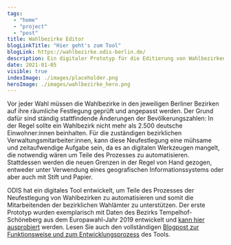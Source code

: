 ```yaml
---
tags:
  - "home"
  - "project"
  - "post"
title: Wahlbezirke Editor
blogLinkTitle: "Hier geht's zum Tool"
blogLink: https://wahlbezirke.odis-berlin.de/
description: Ein digitaler Prototyp für die Editierung von Wahlbezirken
date: 2021-01-05
visible: true
indexImage: ./images/placeholder.png
heroImage: ./images/wahlbezirke_hero.png
---
```


Vor jeder Wahl müssen die Wahlbezirke in den jeweiligen Berliner Bezirken auf ihre räumliche Festlegung geprüft und angepasst werden. Der Grund dafür sind ständig stattfindende Änderungen der Bevölkerungszahlen: In der Regel sollte ein Wahlbezirk nicht mehr als 2.500 deutsche Einwohner:innen beinhalten. Für die zuständigen bezirklichen Verwaltungsmitarbeiter:innen, kann diese Neufestlegung eine mühsame und zeitaufwendige Aufgabe sein, da es an digitalen Werkzeugen mangelt, die notwendig wären um Teile des Prozesses zu automatisieren. Stattdessen werden die neuen Grenzen in der Regel von Hand gezogen, entweder unter Verwendung eines geografischen Informationssystems oder aber auch mit Stift und Papier.

ODIS hat ein digitales Tool entwickelt, um Teile des Prozesses der Neufestlegung von Wahlbezirken zu automatisieren und somit die Mitarbeitenden der bezirklichen Wahlämter zu unterstützen. Der erste Prototyp wurden exemplarisch mit Daten des Bezirks Tempelhof-Schöneberg aus dem Europawahl-Jahr 2019 entwickelt und [kann hier ausprobiert](http://wahlbezirke.odis-berlin.de) werden. Lesen Sie auch den vollständigen [Blogpost zur Funktionsweise und zum Entwicklungsprozess](https://lab.technologiestiftung-berlin.de/projects/wahlbezirke/de/) des Tools.
